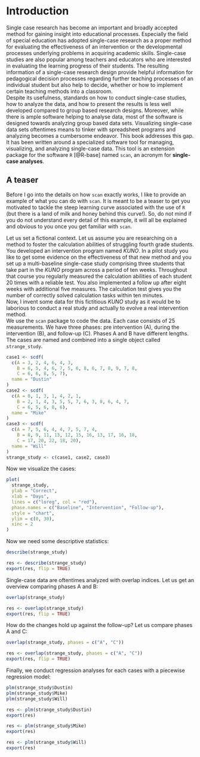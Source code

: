 # Introduction

Single case research has become an important and broadly accepted method for gaining insight into educational processes. Especially the field of special education has adopted single-case research as a proper method for evaluating the effectiveness of an intervention or the developmental processes underlying problems in acquiring academic skills. Single-case studies are also popular among teachers and educators who are interested in evaluating the learning progress of their students. The resulting information of a single-case research design provide helpful information for pedagogical decision processes regarding further teaching processes of an individual student but also help to decide, whether or how to implement certain teaching methods into a classroom.\
Despite its usefulness, standards on how to conduct single-case studies, how to analyze the data, and how to present the results is less well developed compared to group based research designs. Moreover, while there is ample software helping to analyse data, most of the software is designed towards analyzing group based data sets. Visualizing single-case data sets oftentimes means to tinker with spreadsheet programs and analyzing becomes a cumbersome endeavor. This book addresses this gap. It has been written around a specialized software tool for managing, visualizing, and analyzing single-case data. This tool is an extension package for the software `R` [@R-base] named `scan`, an acronym for **single-case analyses**.

## A teaser

Before I go into the details on how `scan` exactly works, I like to provide an example of what you can do with `scan`. It is meant to be a teaser to get you motivated to tackle the steep learning curve associated with the use of `R` (but there is a land of milk and honey behind this curve!). So, do not mind if you do not understand every detail of this example, it will all be explained and obvious to you once you get familiar with `scan`.

Let us set a fictional context. Let us assume you are researching on a method to foster the calculation abilities of struggling fourth grade students. You developed an intervention program named *KUNO*. In a pilot study you like to get some evidence on the effectiveness of that new method and you set up a multi-baseline single-case study comprising three students that take part in the *KUNO* program across a period of ten weeks. Throughout that course you regularly measured the calculation abilities of each student 20 times with a reliable test. You also implemented a follow up after eight weeks with additional five measures. The calculation test gives you the number of correctly solved calculation tasks within ten minutes.\
Now, I invent some data for this fictitious *KUNO* study as it would be to laborious to conduct a real study and actually to evolve a real intervention method.\
We use the `scan` package to code the data. Each case consists of 25 measurements. We have three phases: pre intervention (A), during the intervention (B), and follow-up (C). Phases A and B have different lengths. The cases are named and combined into a single object called `strange_study`.

```r
case1 <- scdf(
  c(A = 3, 2, 4, 6, 4, 3, 
    B = 6, 5, 4, 6, 7, 5, 6, 8, 6, 7, 8, 9, 7, 8, 
    C = 6, 6, 8, 5, 7), 
  name = "Dustin"
)
case2 <- scdf(
  c(A = 0, 1, 3, 1, 4, 2, 1, 
    B = 2, 1, 4, 3, 5, 5, 7, 6, 3, 8, 6, 4, 7, 
    C = 6, 5, 6, 8, 6), 
  name = "Mike"
)
case3 <- scdf(
  c(A = 7, 5, 6, 4, 4, 7, 5, 7, 4,
    B = 8, 9, 11, 13, 12, 15, 16, 13, 17, 16, 18,
    C = 17, 20, 22, 18, 20), 
  name = "Will"
)
strange_study <- c(case1, case2, case3)
```

Now we visualize the cases:

```r
plot(
  strange_study,
  ylab = "Correct",
  xlab = "Days",
  lines = c("loreg", col = "red"),
  phase.names = c("Baseline", "Intervention", "Follow-up"),
  style = "chart",
  ylim = c(0, 30),
  xinc = 2
)
```

Now we need some descriptive statistics:

```r
describe(strange_study)
```

```r
res <- describe(strange_study)
export(res, flip = TRUE)
```

Single-case data are oftentimes analyzed with overlap indices. Let us get an overview comparing phases A and B:

```r
overlap(strange_study)
```

```r
res <- overlap(strange_study)
export(res, flip = TRUE)
```

How do the changes hold up against the follow-up? Let us compare phases A and C:

```r
overlap(strange_study, phases = c("A", "C"))
```

```r
res <- overlap(strange_study, phases = c("A", "C"))
export(res, flip = TRUE)
```

Finally, we conduct regression analyses for each cases with a piecewise regression model:

```r
plm(strange_study$Dustin)
plm(strange_study$Mike)
plm(strange_study$Will)
```

```r
res <- plm(strange_study$Dustin)
export(res)

res <- plm(strange_study$Mike)
export(res)

res <- plm(strange_study$Will)
export(res)
```
